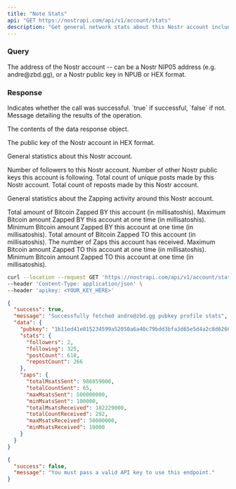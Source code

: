 ```yaml
---
title: "Note Stats"
api: "GET https://nostrapi.com/api/v1/account/stats"
description: "Get general network stats about this Nostr account including follower count and Zaps"
---
```


### Query

<ParamField query="pubkey" type="string" optional="true">
  The address of the Nostr account -- can be a Nostr NIP05 address (e.g. andre@zbd.gg), or a Nostr public key in NPUB or HEX format.
</ParamField>

### Response

<ResponseField name="success" type="boolean">
  Indicates whether the call was successful. `true` if successful, `false` if not.
</ResponseField>

<ResponseField name="message" type="string">
  Message detailing the results of the operation.
</ResponseField>

<ResponseField name="data" type="object">

The contents of the data response object.

<Expandable title="Toggle">

<ResponseField name="pubkey" type="string">
  The public key of the Nostr account in HEX format.
</ResponseField>

<ResponseField name="stats" type="object">

General statistics about this Nostr account.

<Expandable title="Toggle">

<ResponseField name="followers" type="number">
  Number of followers to this Nostr account.
</ResponseField>

<ResponseField name="following" type="number">
  Number of other Nostr public keys this account is following.
</ResponseField>

<ResponseField name="postCount" type="number">
  Total count of unique posts made by this Nostr account.
</ResponseField>

<ResponseField name="repostCount" type="number">
  Total count of reposts made by this Nostr account.
</ResponseField>

</Expandable>

</ResponseField>

<ResponseField name="zaps" type="object">

General statistics about the Zapping activity around this Nostr account.

<Expandable title="Toggle">

<ResponseField name="totalMsatsSent" type="number">
  Total amount of Bitcoin Zapped BY this account (in millisatoshis).
</ResponseField>

<ResponseField name="maxMsatsSent" type="number">
  Maximum Bitcoin amount Zapped BY this account at one time (in millisatoshis).
</ResponseField>

<ResponseField name="minMsatsSent" type="number">
  Minimum Bitcoin amount Zapped BY this account at one time (in millisatoshis).
</ResponseField>

<ResponseField name="totalMsatsReceived" type="number">
  Total amount of Bitcoin Zapped TO this account (in millisatoshis).
</ResponseField>

<ResponseField name="totalCountReceived" type="number">
  The number of Zaps this account has received.
</ResponseField>

<ResponseField name="maxMsatsReceived" type="number">
  Maximum Bitcoin amount Zapped TO this account at one time (in millisatoshis).
</ResponseField>

<ResponseField name="minMsatsReceived" type="number">
  Minimum Bitcoin amount Zapped TO this account at one time (in millisatoshis).
</ResponseField>

</Expandable>

</ResponseField>

</Expandable>

</ResponseField>

<RequestExample>

```bash cURL
curl --location --request GET 'https://nostrapi.com/api/v1/account/stats?pubkey=andre@zbd.gg' \
--header 'Content-Type: application/json' \
--header 'apikey: <YOUR_KEY_HERE>'
```

</RequestExample>

<ResponseExample>

```json HTTP 200 - Success
{
  "success": true,
  "message": "Successfully fetched andre@zbd.gg pubkey profile stats",
  "data": {
    "pubkey": "1b11ed41e815234599a52050a6a40c79bdd3bfa3d65e5d4a2c8d626698835d6d",
    "stats": {
      "followers": 2,
      "following": 325,
      "postCount": 618,
      "repostCount": 266
    },
    "zaps": {
      "totalMsatsSent": 986859000,
      "totalCountSent": 65,
      "maxMsatsSent": 500000000,
      "minMsatsSent": 100000,
      "totalMsatsReceived": 182229000,
      "totalCountReceived": 292,
      "maxMsatsReceived": 50000000,
      "minMsatsReceived": 10000
    }
  }
}
```

```json HTTP 401 - Unauthorized
{
  "success": false,
  "message": "You must pass a valid API key to use this endpoint."
}
```

</ResponseExample>

